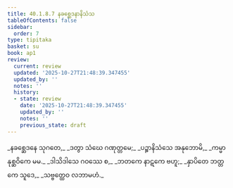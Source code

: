 ```yaml
---
title: 40.1.8.7 နခစ္ဆေဒနာနိသံသ
tableOfContents: false
sidebar:
  order: 7
type: tipitaka
basket: su
book: ap1
review:
  current: review
  updated: '2025-10-27T21:48:39.347455'
  updated_by: ''
  notes: ''
  history:
  - state: review
    date: '2025-10-27T21:48:39.347455'
    updated_by: ''
    notes: ''
    previous_state: draft
---
```



<ReviewStatus review={frontmatter.review} showDetails={true} />

<HypothesisAnnotation frontmatter={frontmatter} />

<DynamicBreadcrumb />

<Division number="112" book="ap1" e="ch" v="20" p="360">

<Paragraph number="4409" type="verses" book="ap1">
_နခစ္ဆေဒနေ သုဂတေ,_  
_ဒတွာ သံဃေ ဂဏုတ္တမေ;_  
_ပဉ္စာနိသံသေ အနုဘောမိ,_  
_ကမ္မာနုစ္ဆဝိကေ မမ._  

</Paragraph>

</Division>
<Division number="113" book="ap1" e="ch" v="20" p="360">

<Paragraph number="4410" type="verses" book="ap1">
_ဒါသိဒါသေ ဂဝဿေ စ,_  
_ဘတကေ နာဋကေ ဗဟူ;_  
_နှာပိတေ ဘတ္တကေ သူဒေ,_  
_သဗ္ဗတ္ထေဝ လဘာမဟံ._
</Paragraph>
</Division>